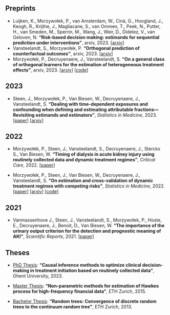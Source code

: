 ## Preprints

-   Luijken, K., Morzywołek, P., van Amsterdam, W., Cinà, G., Hoogland, J., Keogh, R., Krijthe, J., Magliacane, S., van Ommen, T., Peek, N., Putter, H., van Smeden, M., Sperrin, M., Wang, J., Weir, D., Didelez, V., van Geloven, N. **"Risk-based decision making: estimands for sequential prediction under interventions"**, arxiv, 2023. \[[arxiv](https://arxiv.org/abs/2311.17547)\]
-   Vansteelandt, S., Morzywołek, P. **"Orthogonal prediction of counterfactual outcomes"**, arxiv, 2023. \[[arxiv](https://arxiv.org/abs/2311.09423)\]
-   Morzywołek, P., Decruyenaere, J., Vansteelandt, S. **"On a general class of orthogonal learners for the estimation of heterogeneous treatment effects"**, arxiv, 2023. \[[arxiv](https://arxiv.org/abs/2303.12687)\] \[[code](https://github.com/pmorzywolek/CATEsimulations)\]

## 2023

-   Steen, J., Morzywołek, P., Van Biesen, W., Decruyenaere, J., Vansteelandt, S. **"Dealing with time-dependent exposures and confounding when defining and estimating attributable fractions—Revisiting estimands and estimators"**, *Statistics in Medicine*, 2023. \[[paper](https://onlinelibrary.wiley.com/doi/10.1002/sim.9988)\] \[[arxiv](https://arxiv.org/abs/2011.04833)\]

## 2022

-   Morzywołek, P., Steen, J., Vansteelandt, S., Decruyenaere, J., Sterckx S., Van Biesen, W. **"Timing of dialysis in acute kidney injury using routinely collected data and dynamic treatment regimes"**, *Critical Care*, 2022. \[[paper](https://ccforum.biomedcentral.com/articles/10.1186/s13054-022-04252-1)\]

-   Morzywołek, P., Steen, J., Van Biesen, W., Decruyenaere, J., Vansteelandt, S. **"On estimation and cross-validation of dynamic treatment regimes with competing risks"**, *Statistics in Medicine*, 2022. \[[paper](https://onlinelibrary.wiley.com/doi/abs/10.1002/sim.9568)\] \[[arxiv](https://arxiv.org/abs/2109.00396)\] \[[code](https://github.com/pmorzywolek/comprisksDTR)\]

## 2021

-   Vanmassenhove J., Steen, J., Vansteelandt, S., Morzywołek, P., Hoste, E., Decruyenaere, J., Benoit, D., Van Biesen, W. **"The importance of the urinary output criterion for the detection and prognostic meaning of AKI"**, *Scientific Reports*, 2021. \[[paper](https://www.nature.com/articles/s41598-021-90646-0)\]

## Theses

-   [PhD Thesis](https://biblio.ugent.be/publication/01H3EW84JAFS8RHX17SY41M5M3): **"Causal inference methods to optimize clinical decision-making in treatment initiation based on routinely collected data"**, Ghent University, 2023.

-   [Master Thesis](https://ethz.ch/content/dam/ethz/special-interest/mtec/chair-of-entrepreneurial-risks-dam/documents/dissertation/master%20thesis/Master_Thesis_%20Morzywolek.pdf): **"Non-parametric methods for estimation of Hawkes process for high-frequency financial data"**, ETH Zurich, 2015.

-   [Bachelor Thesis](../RandomTrees-BachelorThesis.pdf): **"Random trees: Convergence of discrete random trees to the continuum random tree"**, ETH Zurich, 2013.
